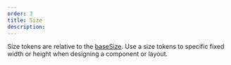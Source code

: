 ```yaml
---
order: 3
title: Size
description:
---
```


Size tokens are relative to the [baseSize](/foundations/base).
Use a size tokens to specific fixed width or height when designing a component or layout.

<Table
  headers={["Name", "Value", "Description"]}
  useTokenData={true}
  data={"size"}
/>
